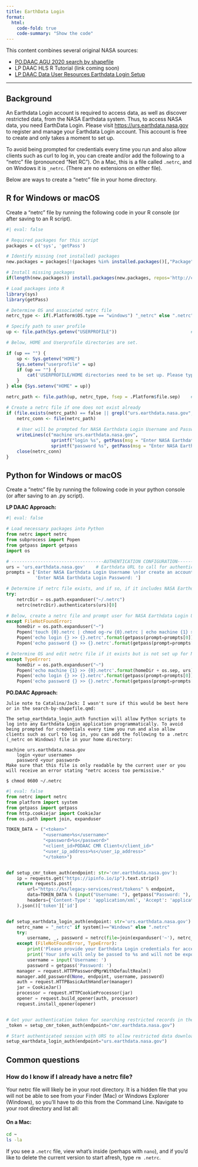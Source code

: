 ```yaml
---
title: EarthData Login 
format:
  html:
    code-fold: true
    code-summary: "Show the code"
---
```


This content combines several original NASA sources:

-   [PO.DAAC AGU 2020 search by shapefile](https://github.com/NASA-Openscapes/AGU-2020/blob/main/Part-II/01_sst_shpfile/AGU_tutorial1_shp_search.ipynb)
-   LP DAAC HLS R Tutorial (link coming soon)
-   [LP DAAC Data User Resources Earthdata Login Setup](https://git.earthdata.nasa.gov/projects/LPDUR/repos/daac_data_download_python/browse/EarthdataLoginSetup.py)

------------------------------------------------------------------------

## Background

An Earthdata Login account is required to access data, as well as discover restricted data, from the NASA Earthdata system. Thus, to access NASA data, you need EarthData Login. Please visit <https://urs.earthdata.nasa.gov> to register and manage your Earthdata Login account. This account is free to create and only takes a moment to set up.

To avoid being prompted for credentials every time you run and also allow clients such as curl to log in, you can create and/or add the following to a "netrc" file (pronounced "Net RC"). On a Mac, this is a file called `.netrc`, and on Windows it is `_netrc`. (There are no extensions on either file).

Below are ways to create a "netrc" file in your home directory.

## R for Windows or macOS

Create a "netrc" file by running the following code in your R console (or after saving to an R script).

```r
#| eval: false

# Required packages for this script
packages = c('sys', 'getPass')

# Identify missing (not installed) packages
new.packages = packages[!(packages %in% installed.packages()[,"Package"])]

# Install missing packages
if(length(new.packages)) install.packages(new.packages, repos='http://cran.rstudio.com/')

# Load packages into R
library(sys)
library(getPass)

# Determine OS and associated netrc file 
netrc_type <- if(.Platform$OS.type == "windows") "_netrc" else ".netrc"    # Windows OS uses _netrc file

# Specify path to user profile 
up <- file.path(Sys.getenv("USERPROFILE"))                            # Retrieve user directory (for netrc file)

# Below, HOME and Userprofile directories are set.  

if (up == "") {
    up <- Sys.getenv("HOME") 
    Sys.setenv("userprofile" = up)
    if (up == "") {
        cat('USERPROFILE/HOME directories need to be set up. Please type sys.setenv("HOME" = "YOURDIRECTORY") or  sys.setenv("USERPROFILE" = "YOURDIRECTORY") in your console and type your USERPROFILE/HOME direcory instead of "YOURDIRECTORY". Next, run the code chunk again.')
    }
} else {Sys.setenv("HOME" = up)}        

netrc_path <- file.path(up, netrc_type, fsep = .Platform$file.sep)    # Path to netrc file

# Create a netrc file if one does not exist already
if (file.exists(netrc_path) == false || grepl("urs.earthdata.nasa.gov", readLines(netrc_path)) == false) {
    netrc_conn <- file(netrc_path)
    
    # User will be prompted for NASA Earthdata Login Username and Password below
    writeLines(c("machine urs.earthdata.nasa.gov",
                 sprintf("login %s", getPass(msg = "Enter NASA Earthdata Login Username \n (An account can be Created at urs.earthdata.nasa.gov):")),
                 sprintf("password %s", getPass(msg = "Enter NASA Earthdata Login Password:"))), netrc_conn)
    close(netrc_conn)
}

```

## Python for Windows or macOS

Create a "netrc" file by running the following code in your python console (or after saving to an .py script).

**LP DAAC Approach:**

```python
#| eval: false

# Load necessary packages into Python
from netrc import netrc
from subprocess import Popen
from getpass import getpass
import os

# -----------------------------------AUTHENTICATION CONFIGURATION-------------------------------- #
urs = 'urs.earthdata.nasa.gov'    # Earthdata URL to call for authentication
prompts = ['Enter NASA Earthdata Login Username \n(or create an account at urs.earthdata.nasa.gov): ',
           'Enter NASA Earthdata Login Password: ']

# Determine if netrc file exists, and if so, if it includes NASA Earthdata Login Credentials
try:
    netrcDir = os.path.expanduser("~/.netrc")
    netrc(netrcDir).authenticators(urs)[0]

# Below, create a netrc file and prompt user for NASA Earthdata Login Username and Password
except FileNotFoundError:
    homeDir = os.path.expanduser("~")
    Popen('touch {0}.netrc | chmod og-rw {0}.netrc | echo machine {1} >> {0}.netrc'.format(homeDir + os.sep, urs), shell=True)
    Popen('echo login {} >> {}.netrc'.format(getpass(prompt=prompts[0]), homeDir + os.sep), shell=True)
    Popen('echo password {} >> {}.netrc'.format(getpass(prompt=prompts[1]), homeDir + os.sep), shell=True)

# Determine OS and edit netrc file if it exists but is not set up for NASA Earthdata Login
except TypeError:
    homeDir = os.path.expanduser("~")
    Popen('echo machine {1} >> {0}.netrc'.format(homeDir + os.sep, urs), shell=True)
    Popen('echo login {} >> {}.netrc'.format(getpass(prompt=prompts[0]), homeDir + os.sep), shell=True)
    Popen('echo password {} >> {}.netrc'.format(getpass(prompt=prompts[1]), homeDir + os.sep), shell=True)

```

**PO.DAAC Approach:**

    Julie note to Catalina/Jack: I wasn't sure if this would be best here or in the search-by-shapefile.qmd: 

    The setup_earthdata_login_auth function will allow Python scripts to log into any Earthdata Login application programmatically. To avoid being prompted for credentials every time you run and also allow clients such as curl to log in, you can add the following to a .netrc (_netrc on Windows) file in your home directory:

    machine urs.earthdata.nasa.gov
        login <your username>
        password <your password>
    Make sure that this file is only readable by the current user or you will receive an error stating "netrc access too permissive."

    $ chmod 0600 ~/.netrc

```python
#| eval: false
from netrc import netrc
from platform import system
from getpass import getpass
from http.cookiejar import CookieJar
from os.path import join, expanduser

TOKEN_DATA = ("<token>"
              "<username>%s</username>"
              "<password>%s</password>"
              "<client_id>PODAAC CMR Client</client_id>"
              "<user_ip_address>%s</user_ip_address>"
              "</token>")


def setup_cmr_token_auth(endpoint: str='cmr.earthdata.nasa.gov'):
    ip = requests.get("https://ipinfo.io/ip").text.strip()
    return requests.post(
        url="https://%s/legacy-services/rest/tokens" % endpoint,
        data=TOKEN_DATA % (input("Username: "), getpass("Password: "), ip),
        headers={'Content-Type': 'application/xml', 'Accept': 'application/json'}
    ).json()['token']['id']


def setup_earthdata_login_auth(endpoint: str='urs.earthdata.nasa.gov'):
    netrc_name = "_netrc" if system()=="Windows" else ".netrc"
    try:
        username, _, password = netrc(file=join(expanduser('~'), netrc_name)).authenticators(endpoint)
    except (FileNotFoundError, TypeError):
        print('Please provide your Earthdata Login credentials for access.')
        print('Your info will only be passed to %s and will not be exposed in Jupyter.' % (endpoint))
        username = input('Username: ')
        password = getpass('Password: ')
    manager = request.HTTPPasswordMgrWithDefaultRealm()
    manager.add_password(None, endpoint, username, password)
    auth = request.HTTPBasicAuthHandler(manager)
    jar = CookieJar()
    processor = request.HTTPCookieProcessor(jar)
    opener = request.build_opener(auth, processor)
    request.install_opener(opener)


# Get your authentication token for searching restricted records in the CMR:
_token = setup_cmr_token_auth(endpoint="cmr.earthdata.nasa.gov")

# Start authenticated session with URS to allow restricted data downloads:
setup_earthdata_login_auth(endpoint="urs.earthdata.nasa.gov")
```

## Common questions

### How do I know if I already have a netrc file?

Your netrc file will likely be in your root directory. It is a hidden file that you will not be able to see from your Finder (Mac) or Windows Explorer (Windows), so you'll have to do this from the Command Line. Navigate to your root directory and list all:

#### On a Mac:

``` bash
cd ~
ls -la
```

If you see a `.netrc` file, view what's inside (perhaps with `nano`), and if you'd like to delete the current version to start afresh, type `rm .netrc`.

```{=html}
<!---
### Previous notes/ideas

TODO: develop as prose to set up for the following .ipynb examples

To access NASA data you have to authenticate.

Solutions that work - these are detailed in separate chapters as Jupyter notebooks (`.ipynb`).

1)  To access NASA data one must setup an Earthdata Login profile. This involves (prose here)

See/link to [Christine's post & conversation on the Jupyter discourse forum](https://discourse.jupyter.org/t/how-do-i-properly-protect-my-data-access-passwords-not-jupyter-tokens-passwords-on-3rd-party-jupyter-hub-services/9277)

-   Create a netrc file\
-   Submit EDL credentials within a script

Some talk about the redirects...

--->
```
